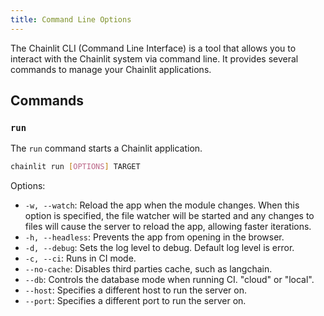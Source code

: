 ```yaml
---
title: Command Line Options
---
```


The Chainlit CLI (Command Line Interface) is a tool that allows you to interact with the Chainlit system via command line. It provides several commands to manage your Chainlit applications.

## Commands

### `run`

The `run` command starts a Chainlit application. 

```bash
chainlit run [OPTIONS] TARGET
```

Options:

- `-w, --watch`: Reload the app when the module changes. When this option is specified, the file watcher will be started and any changes to files will cause the server to reload the app, allowing faster iterations.
- `-h, --headless`: Prevents the app from opening in the browser.
- `-d, --debug`: Sets the log level to debug. Default log level is error. 
- `-c, --ci`: Runs in CI mode.
- `--no-cache`: Disables third parties cache, such as langchain.
- `--db`: Controls the database mode when running CI. "cloud" or "local".
- `--host`: Specifies a different host to run the server on.
- `--port`: Specifies a different port to run the server on.
